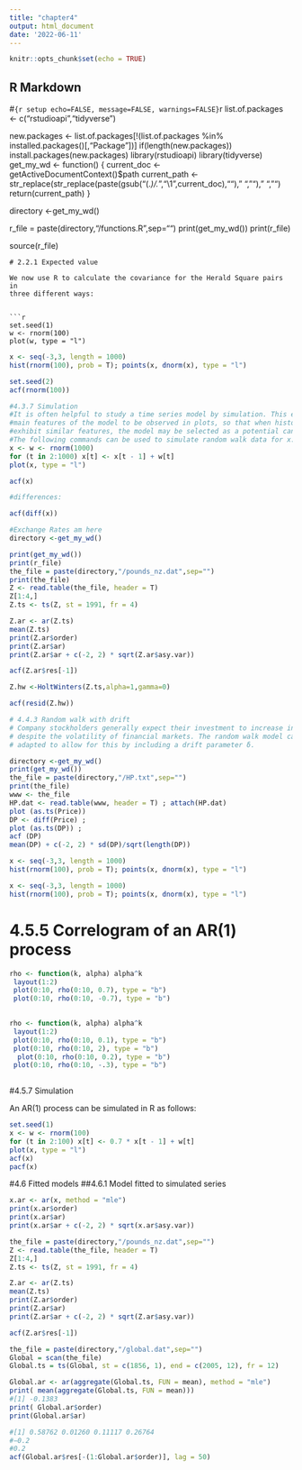 ```yaml
---
title: "chapter4"
output: html_document
date: '2022-06-11'
---
```


```r
knitr::opts_chunk$set(echo = TRUE)
```

## R Markdown


#```{r setup echo=FALSE, message=FALSE, warnings=FALSE}
```r
list.of.packages <- c("rstudioapi","tidyverse")

new.packages <- list.of.packages[!(list.of.packages %in% installed.packages()[,"Package"])]
if(length(new.packages)) install.packages(new.packages)
library(rstudioapi)
library(tidyverse)
get_my_wd <- function()
{
  current_doc <- getActiveDocumentContext()$path 
  current_path <- str_replace(str_replace(paste(gsub("(.*)/.*","\\1",current_doc),"")," ",""), " ","")
  return(current_path)
}

directory <-get_my_wd()

r_file = paste(directory,"/functions.R",sep="")
print(get_my_wd())
print(r_file)

source(r_file)
```
# 2.2.1 Expected value

We now use R to calculate the covariance for the Herald Square pairs in
three different ways:


```r
set.seed(1)
w <- rnorm(100)
plot(w, type = "l")
```


```r
x <- seq(-3,3, length = 1000)
hist(rnorm(100), prob = T); points(x, dnorm(x), type = "l")
```


```r
set.seed(2)
acf(rnorm(100))
```




```r
#4.3.7 Simulation
#It is often helpful to study a time series model by simulation. This enables the
#main features of the model to be observed in plots, so that when historical data
#exhibit similar features, the model may be selected as a potential candidate.
#The following commands can be used to simulate random walk data for x:
x <- w <- rnorm(1000)
for (t in 2:1000) x[t] <- x[t - 1] + w[t]
plot(x, type = "l")
```
```r


acf(x)

```

```r
#differences:

acf(diff(x))
```
```r
#Exchange Rates am here
directory <-get_my_wd()

print(get_my_wd())
print(r_file)
the_file = paste(directory,"/pounds_nz.dat",sep="")
print(the_file)
Z <- read.table(the_file, header = T)
Z[1:4,]
Z.ts <- ts(Z, st = 1991, fr = 4)

Z.ar <- ar(Z.ts)
mean(Z.ts)
print(Z.ar$order)
print(Z.ar$ar)
print(Z.ar$ar + c(-2, 2) * sqrt(Z.ar$asy.var))

acf(Z.ar$res[-1])

Z.hw <-HoltWinters(Z.ts,alpha=1,gamma=0)

acf(resid(Z.hw))

```

```r

# 4.4.3 Random walk with drift
# Company stockholders generally expect their investment to increase in value
# despite the volatility of financial markets. The random walk model can be
# adapted to allow for this by including a drift parameter δ.

directory <-get_my_wd()
print(get_my_wd())
the_file = paste(directory,"/HP.txt",sep="")
print(the_file)
www <- the_file
HP.dat <- read.table(www, header = T) ; attach(HP.dat)
plot (as.ts(Price))
DP <- diff(Price) ; 
plot (as.ts(DP)) ; 
acf (DP)
mean(DP) + c(-2, 2) * sd(DP)/sqrt(length(DP))

```


```r
x <- seq(-3,3, length = 1000)
hist(rnorm(100), prob = T); points(x, dnorm(x), type = "l")
```



```r
x <- seq(-3,3, length = 1000)
hist(rnorm(100), prob = T); points(x, dnorm(x), type = "l")
```


# 4.5.5 Correlogram of an AR(1) process

```r

rho <- function(k, alpha) alpha^k
 layout(1:2)
 plot(0:10, rho(0:10, 0.7), type = "b")
 plot(0:10, rho(0:10, -0.7), type = "b")
 
```

```r

rho <- function(k, alpha) alpha^k
 layout(1:2)
 plot(0:10, rho(0:10, 0.1), type = "b")
 plot(0:10, rho(0:10, 2), type = "b")
  plot(0:10, rho(0:10, 0.2), type = "b")
 plot(0:10, rho(0:10, -.3), type = "b")
 
```

#4.5.7 Simulation

An AR(1) process can be simulated in R as follows:


```r

set.seed(1)
x <- w <- rnorm(100)
for (t in 2:100) x[t] <- 0.7 * x[t - 1] + w[t]
plot(x, type = "l")
acf(x)
pacf(x)
```


#4.6 Fitted models
##4.6.1 Model fitted to simulated series

```r

x.ar <- ar(x, method = "mle")
print(x.ar$order)
print(x.ar$ar)
print(x.ar$ar + c(-2, 2) * sqrt(x.ar$asy.var))

```



```r

the_file = paste(directory,"/pounds_nz.dat",sep="")
Z <- read.table(the_file, header = T)
Z[1:4,]
Z.ts <- ts(Z, st = 1991, fr = 4)

Z.ar <- ar(Z.ts)
mean(Z.ts)
print(Z.ar$order)
print(Z.ar$ar)
print(Z.ar$ar + c(-2, 2) * sqrt(Z.ar$asy.var))

acf(Z.ar$res[-1])

```




```r

the_file = paste(directory,"/global.dat",sep="")
Global = scan(the_file)
Global.ts = ts(Global, st = c(1856, 1), end = c(2005, 12), fr = 12)

Global.ar <- ar(aggregate(Global.ts, FUN = mean), method = "mle")
print( mean(aggregate(Global.ts, FUN = mean)))
#[1] -0.1383
print( Global.ar$order)
print(Global.ar$ar)

#[1] 0.58762 0.01260 0.11117 0.26764
#−0.2
#0.2
acf(Global.ar$res[-(1:Global.ar$order)], lag = 50)


```


```r



```


```r


```